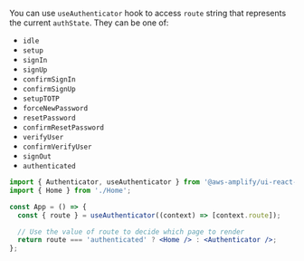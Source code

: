 You can use `useAuthenticator` hook to access `route` string that represents the current `authState`. They can be one of:

- `idle`
- `setup`
- `signIn`
- `signUp`
- `confirmSignIn`
- `confirmSignUp`
- `setupTOTP`
- `forceNewPassword`
- `resetPassword`
- `confirmResetPassword`
- `verifyUser`
- `confirmVerifyUser`
- `signOut`
- `authenticated`

```jsx
import { Authenticator, useAuthenticator } from '@aws-amplify/ui-react-native';
import { Home } from './Home';

const App = () => {
  const { route } = useAuthenticator((context) => [context.route]);

  // Use the value of route to decide which page to render
  return route === 'authenticated' ? <Home /> : <Authenticator />;
};
```
